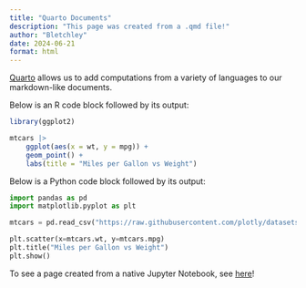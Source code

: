 ```yaml
---
title: "Quarto Documents"
description: "This page was created from a .qmd file!"
author: "Bletchley"
date: 2024-06-21
format: html
---
```


[Quarto](https://quarto.org/) allows us to add computations from a variety of languages to our markdown-like documents.

Below is an R code block followed by its output:
```r
library(ggplot2)

mtcars |>
    ggplot(aes(x = wt, y = mpg)) +
    geom_point() +
    labs(title = "Miles per Gallon vs Weight")
```


Below is a Python code block followed by its output:
```python
import pandas as pd
import matplotlib.pyplot as plt

mtcars = pd.read_csv("https://raw.githubusercontent.com/plotly/datasets/master/mtcars.csv")

plt.scatter(x=mtcars.wt, y=mtcars.mpg)
plt.title("Miles per Gallon vs Weight")
plt.show()
```

To see a page created from a native Jupyter Notebook, see [here](jupyter-in-quarto.ipynb)!
